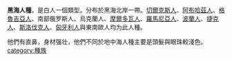 {{多個問題|
{{expand language|1=en|page=|time=2019-09-07T10:10:25+00:00}}
{{unreferenced|time=2019-09-07T10:10:25+00:00}}
{{notability unreferenced|time=2011-01-19T09:12:49+00:00}}
}}
'''黑海人種'''，是白人一個類型。分布於黑海北岸一帶。[[切爾克斯人|切爾克斯人]]、[[阿布哈茲人|阿布哈茲人]]、[[格魯吉亞人|格魯吉亞人]]、南部俄罗斯人、烏克蘭人、[[摩爾多瓦人|摩爾多瓦人]]、[[羅馬尼亞人|羅馬尼亞人]]、[[波蘭人|波蘭人]]、[[捷克人|捷克人]]、[[斯洛伐克人|斯洛伐克人]]、[[匈牙利人|匈牙利人]]與東南歐人均为此人種。

他們有直鼻，身材强壮，他們不同於地中海人種主要是頭髮與眼珠較淺色。
{{种族的划分}}
[[category:種族|category:種族]]